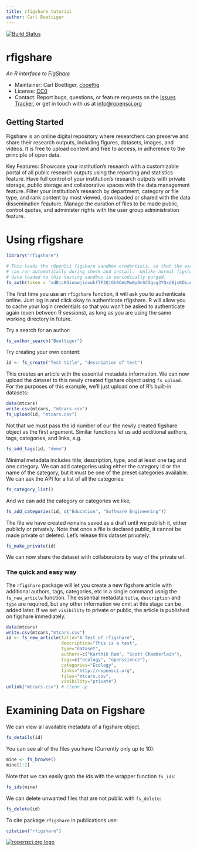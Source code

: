 ```yaml
---
title: rfigshare tutorial
author: Carl Boettiger
---
```



<!--
%\VignetteEngine{knitr::knitr}
%\VignetteIndexEntry{An Introduction to the rfigshare package}
-->

[![Build Status](https://api.travis-ci.org/ropensci/rfigshare.png)](https://travis-ci.org/ropensci/rfigshare)




rfigshare
==========

*An R interface to [FigShare](http://figshare.com)*

* Maintainer: Carl Boettiger, [cboettig](https://github.com/cboettig)
* License: [CC0](http://creativecommons.org/publicdomain/zero/1.0/)
* Contact: Report bugs, questions, or feature requests on the [Issues Tracker](https://github.com/ropensci/rfigshare/issues), or get in touch with us at [info@ropensci.org](mailto:info@ropensci.org)


Getting Started
---------------
Figshare is an online digital repository where researchers can preserve and share their research outputs, including figures, datasets, images, and videos. It is free to upload content and free to access, in adherence to the principle of open data.

Key Features:
Showcase your institution's research with a customizable portal of all public research outputs using the reporting and statistics feature.
Have full control of your institution's research outputs with private storage, public storage and collaborative spaces with the data management feature.
Filter your institution's research by department, category or file type, and rank content by most viewed, downloaded or shared with the data dissemination feauture. 
Manage the curation of files to be made public, control quotas, and administer rights with the user group administration feature. 





# Using rfigshare


```r
library("rfigshare")
```


```r
# This loads the rOpenSci figshare sandbox credentials, so that the example 
# can run automatically during check and install.  Unlike normal figshare accounts,
# data loaded to this testing sandbox is periodically purged.  
fs_auth(token = "xdBjcKOiunwjiovwkfTF2QjGhROeLMw0y0nSCSgvg3YQxdBjcKOiunwjiovwkfTF2Q", token_secret = "4mdM3pfekNGO16X4hsvZdg")
```

The first time you use an `rfigshare` function, it will ask you to authenticate online. Just log in and click okay to authenticate rfigshare.  R will allow you to cache your login credentials so that you won't be asked to authenticate again (even between R sessions), as long as you are using the same working directory in future.  

Try a search for an author:


```r
fs_author_search("Boettiger")
```



Try creating your own content:


```r
id <- fs_create("Test title", "description of test")
```


This creates an article with the essential metadata information. We can now upload the dataset to this newly created figshare object using `fs_upload`.  For the purposes of this example, we'll just upload one of R's built-in datasets:


```r
data(mtcars)
write.csv(mtcars, "mtcars.csv")
fs_upload(id, "mtcars.csv")
```


Not that we must pass the id number of our the newly created figshare object as the first argument.  Similar functions let us add additional authors, tags, categories, and links, e.g.


```r
fs_add_tags(id, "demo")
```



Minimal metadata includes title, description, type, and at least one tag and one category.  We can add categories using either the category id or the name of the category, but it must be one of the preset categories available.  We can ask the API for a list of all the categories:


```r
fs_category_list()
```


And we can add the category or categories we like,


```r
fs_add_categories(id, c("Education", "Software Engineering"))
```



The file we have created remains saved as a draft until we publish it, either publicly or privately.  Note that once a file is declared public, it cannot be made private or deleted.  Let's release this dataset privately:


```r
fs_make_private(id)
```


We can now share the dataset with collaborators by way of the private url.  

### The quick and easy way

The `rfigshare` package will let you create a new figshare article with additional authors, tags, categories, etc in a single command usnig the `fs_new_article` function.  The essential metadata `title`, `description` and `type` are required, but any other information we omit at this stage can be added later.  If we set `visibility` to private or public, the article is published on figshare immediately.  


```r
data(mtcars)
write.csv(mtcars,"mtcars.csv")
id <- fs_new_article(title="A Test of rfigshare", 
                     description="This is a test", 
                     type="dataset", 
                     authors=c("Karthik Ram", "Scott Chamberlain"), 
                     tags=c("ecology", "openscience"), 
                     categories="Ecology", 
                     links="http://ropensci.org", 
                     files="mtcars.csv",
                     visibility="private")
unlink("mtcars.csv") # clean up
```


# Examining Data on Figshare

We can view all available metadata of a figshare object. 


```r
fs_details(id)
```

You can see all of the files you have (Currently only up to 10):


```r
mine <- fs_browse()
mine[1:2]
```

Note that we can easily grab the ids with the wrapper function `fs_ids`:



```r
fs_ids(mine)
```


We can delete unwanted files that are not public with `fs_delete`:  


```r
fs_delete(id)
```

To cite package `rfigshare` in publications use:


```r
citation("rfigshare")
```


[![ropensci.org logo](http://ropensci.org/public_images/github_footer.png)](http://ropensci.org)\
